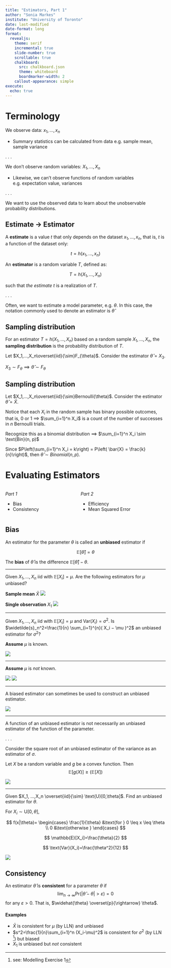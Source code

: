 ```yaml
---
title: "Estimators, Part 1"
author: "Sonia Markes"
institute: "University of Toronto"
date: last-modified
date-format: long
format: 
  revealjs:
    theme: serif
    incremental: true
    slide-number: true
    scrollable: true
    chalkboard: 
      src: chalkboard.json
      theme: whiteboard
      boardmarker-width: 2
    callout-appearance: simple
execute:
  echo: true
---
```


# Terminology

We observe data: $x_1,...,x_n$

-   Summary statistics can be calculated from data e.g. sample mean, sample variance

. . .

We don't observe random variables: $X_1,...,X_n$

-   Likewise, we can't observe functions of random variables e.g. expectation value, variances

. . .

We want to use the observed data to learn about the unobservable probability distributions.

## Estimate → Estimator

A **estimate** is a value $t$ that only depends on the dataset $x_1, ..., x_n$, that is, $t$ is a function of the dataset only:

$$
t =h(x_1, ...,x_n)
$$

An **estimator** is a random variable $T$, defined as:

$$
T=h(X_1, ...,X_n)
$$

such that *the estimate* $t$ is a realization of $T$.

. . .

::: callout-note
Often, we want to estimate a model parameter, e.g. $\theta$. In this case, the notation commonly used to denote an estimator is $\widehat{\theta}$
:::

## Sampling distribution

For an estimator $T=h(X_1, ...,X_n)$ based on a random sample $X_1, ...,X_n$, the **sampling distribution** is the probability distribution of $T$.

::: {#exm-sampdistr-1obs}
Let $X_1,...,X_n\overset{iid}{\sim}F_{\theta}$. Consider the estimator $\widehat{\theta}=X_3$.
:::

::: solution
$X_3 \sim F_{\theta} \implies \widehat{\theta} \sim F_{\theta}$
:::

## Sampling distribution

::: {#exm-sampdistr-bern}
Let $X_1,...,X_n\overset{iid}{\sim}Bernoulli(\theta)$. Consider the estimator $\widehat{\theta}=\bar{X}$.
:::

::: solution
Notice that each $X_i$ in the random sample has binary possible outcomes, that is, $0$ or $1$ $\implies$ $\sum_{i=1}^n X_i$ is a count of the number of successes in $n$ Bernoulli trials.

Recognize this as a binomial distribution $\implies$ $\sum_{i=1}^n X_i \sim \text{Bin}(n, p)$

Since $P\left(\sum_{i=1}^n X_i = k\right) = P\left( \bar{X} = \frac{k}{n}\right)$, then $\widehat{\theta} \sim Binomial(n, p)$.
:::

# Evaluating Estimators

::: columns
::: column
*Part 1*

-   Bias
-   Consistency
:::

::: column
*Part 2*

-   Efficiency
-   Mean Squared Error
:::
:::

## Bias

An estimator for the parameter $\theta$ is called an **unbiased** estimator if

$$
\mathbb{E}[\widehat{\theta}]=\theta
$$

The **bias** of $\widehat{\theta}$ is the difference $\mathbb{E}[\widehat{\theta}]-\theta$.

------------------------------------------------------------------------

::: {#exm-mu}
Given $X_1, ...,X_n$ iid with $\mathbb{E}[X_i]=\mu$. Are the following estimators for $\mu$ unbiased?

::: r-stack
::: {.fragment .fade-in-then-out}
**Sample mean** $\bar{X}$ ![](figs_ii/mu_sampmean.png)
:::

::: {.fragment .fade-in}
**Single observation** $X_1$ ![](figs_ii/mu_singleobs.png)
:::
:::
:::

------------------------------------------------------------------------

::: {#exm-sigmasq}
Given $X_1, ...,X_n$ iid with $\mathbb{E}[X_i]=\mu$ and $\text{Var}(X_i)=\sigma^2$. Is $\widetilde{s}_n^2=\frac{1}{n} \sum_{i=1}^{n}( X_i − \mu )^2$ an unbiased estimator for $\sigma^2$?
:::

**Assume** $\mu$ is known.

![](figs_ii/sigmasq-muknown.png)

------------------------------------------------------------------------

**Assume** $\mu$ is *not* known.

![](figs_ii/sigmasq-muunknown_1.png) ![](figs_ii/sigmasq-muunknown_2.png)

------------------------------------------------------------------------

::: callout-tip
A biased estimator can sometimes be used to construct an unbiased estimator.
:::

::: notes
![](figs_ii/sigmasq-muunknown_3.png)
:::

------------------------------------------------------------------------

::: callout-warning
A function of an unbiased estimator is not necessarily an unbiased estimator of the function of the parameter.
:::

. . .

Consider the square root of an unbiased estimator of the variance as an estimator of $\sigma$.

::: {.fragment .fade-in-then-out}
::: {.callout title="*Recall*: Jensen’s inequality"}
Let $X$ be a random variable and $g$ be a convex function. Then $$ \mathbb{E}[g(X)] \geq (\mathbb{E}[X])  $$
:::
:::

::: {.fragment .fade-in}
:::

::: notes
![](figs_ii/jensen.png)
:::

------------------------------------------------------------------------

::: {#exm-max}
Given $X_1, ...,X_n \overset{iid}{\sim} \text{U}[0,\theta]$. Find an unbiased estimator for $\theta$.
:::

::: {.fragment .fade-in-then-out}
For $X_i \sim \text{U}[0,\theta]$,

$$
f(x|\theta)= \begin{cases}
   \frac{1}{\theta} &\text{for } 0 \leq x \leq \theta \\
   0 &\text{otherwise } 
\end{cases}
$$

$$
 \mathbb{E}[X_i]=\frac{\theta}{2}
$$

$$
 \text{Var}(X_i)=\frac{\theta^2}{12}
$$
:::

::: notes
![](figs_ii/max.png)
:::

## Consistency

::: r-stack
::: {.fragment .fade-in-then-out}
An estimator $\widehat{\theta}$ is **consistent** for a parameter $\theta$ if $$
\lim_{n\rightarrow \infty} \text{Pr}\left( \lvert \widehat{\theta}-\theta \rvert > \varepsilon \right) = 0
$$ for any $\varepsilon >0$. That is, $\widehat{\theta} \overset{p}{\rightarrow} \theta$.
:::

::: {.fragment .fade-in}
#### Examples

-   $\bar{X}$ is consistent for $\mu$ (by LLN) and unbiased
-   $s^2=\frac{1}{n}\sum_{i=1}^n (X_i-\mu)^2$ is consistent for $\sigma^2$ (by LLN [^1]) but biased
-   $X_1$ is unbiased but *not* consistent
:::
:::

[^1]: see: Modelling Exercise 1
